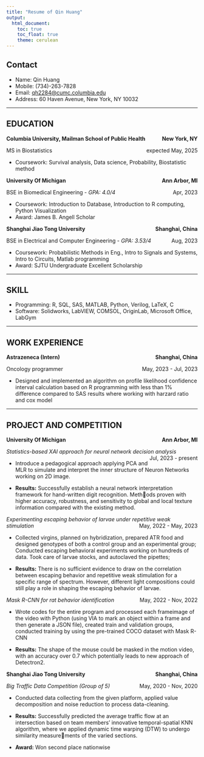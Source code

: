 ```yaml
---
title: "Resume of Qin Huang"
output: 
  html_document:
    toc: true
    toc_float: true
    theme: cerulean
---
```


## Contact

-   Name: Qin Huang
-   Mobile: (734)-263-7828
-   Email: [qh2284\@cumc.columbia.edu](mailto:qh2284@cumc.columbia.edu){.email}
-   Address: 60 Haven Avenue, New York, NY 10032

------------------------------------------------------------------------

## EDUCATION

**Columbia University, Mailman School of Public Health** <span style="float: right; font-weight: bold;">New York, NY</span>

MS in Biostatistics <div style="text-align: right; float: right;">expected May, 2025</div>

-   Coursework: Survival analysis, Data science, Probability, Biostatistic method

**University Of Michigan** <span style="float: right; font-weight: bold;">Ann Arbor, MI</span>

BSE in Biomedical Engineering   - *GPA: 4.0/4* <div style="text-align: right; float: right;">Apr, 2023</div>

- Coursework: Introduction to Database, Introduction to R computing, Python Visualization
- Award: James B. Angell Scholar

**Shanghai Jiao Tong University** <span style="float: right; font-weight: bold;">Shanghai, China</span>

BSE in Electrical and Computer Engineering   - *GPA: 3.53/4* <div style="text-align: right; float: right;">Aug, 2023</div>

- Coursework: Probabilistic Methods in Eng., Intro to Signals and Systems, Intro to Circuits, Matlab programming
- Award: SJTU Undergraduate Excellent Scholarship

------------

## SKILL
- Programming: R, SQL, SAS, MATLAB, Python, Verilog, LaTeX, C
- Software: Solidworks, LabVIEW, COMSOL, OriginLab, Microsoft Office, LabGym

-------------

## WORK EXPERIENCE
**Astrazeneca (Intern)** <span style="float: right; font-weight: bold;">Shanghai, China</span>

Oncology programmer <div style="text-align: right; float: right;">May, 2023 - Jul, 2023</div>

- Designed and implemented an algorithm on profile likelihood confidence interval calculation based on R programming with less than 1% difference compared to SAS results where working with harzard ratio and cox model

-------------

## PROJECT AND COMPETITION
**University Of Michigan** <span style="float: right; font-weight: bold;">Ann Arbor, MI</span>

<i>Statistics-based XAI approach for neural network decision analysis</i> <span style="float: right;">Jul, 2023 - present</span>

- Introduce a pedagogical approach applying PCA and MLR to simulate and interpret the inner structure of Neuron Networks working on 2D image.

- **Results:** Successfully establish a neural network interpretation framework for hand-written digit recognition. Methods proven with higher accuracy, robustness, and sensitivity to global and local texture information compared with the existing method.

<i>Experimenting escaping behavior of larvae under repetitive weak stimulation</i> <span style="float: right;">May, 2022 - May, 2023</span>

- Collected virgins, planned on hybridization, prepared ATR food and designed genotypes of both a control group and an experimental group; Conducted escaping behavioral experiments working on hundreds of data. Took care of larvae stocks, and autoclaved the pipettes;

- **Results:** There is no sufficient evidence to draw on the correlation between escaping behavior and repetitive weak stimulation for a specific range of spectrum. However, different light compositions could still play a role in shaping the escaping behavior of larvae.

<i>Mask R-CNN for rat behavior identification</i> <span style="float: right;">May, 2022 - Nov, 2022</span>

- Wrote codes for the entire program and processed each frameimage of the video with Python (using VIA to mark an object within a frame and then generate a JSON file), created train and validation groups, conducted training by using the pre-trained COCO dataset with Mask R-CNN

- **Results:** The shape of the mouse could be masked in the motion video, with an accuracy over 0.7 which potentially leads to new approach of Detectron2.

**Shanghai Jiao Tong University** <span style="float: right; font-weight: bold;">Shanghai, China</span>

<i>Big Traffic Data Competition (Group of 5)</i> <span style="float: right;">May, 2020 - Nov, 2020</span>

- Conducted data collecting from the given platform, applied value decomposition and noise reduction to process data-cleaning.

- **Results:** Successfully predicted the average traffic flow at an intersection based on team members’ innovative temporal-spatial KNN algorithm, where we applied dynamic time warping (DTW) to undergo similarity measurements of the varied sections.

- **Award:** Won second place nationwise


